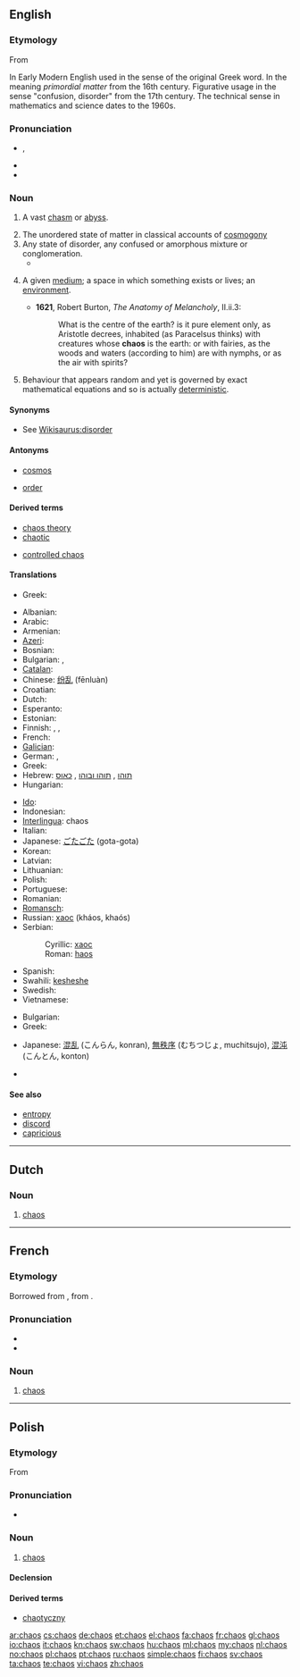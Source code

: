 {{slim-wikipedia|Chaos (disambiguation)}}
{{also|Chaos}}
==English==

===Etymology===
From {{etyl|grc|en}} {{term|χάος||vast chasm, void|tr=khaos|lang=grc|sc=polytonic}}

In Early Modern English used in the sense of the original Greek word. In the meaning ''primordial matter'' from the 16th century. Figurative usage in the sense "confusion, disorder" from the 17th century. The technical sense in mathematics and science dates to the 1960s.

===Pronunciation===
* {{IPA|/ˈkeɪ.ɒs/}}, {{SAMPA|/keIQs/}}
* {{audio|en-us-chaos.ogg|Audio (US)}}
* {{rhymes|eɪɒs}}

===Noun===
{{en-noun|-|es}}

# {{obsolete}} A vast [[chasm]] or [[abyss]].
# The unordered state of matter in classical accounts of [[cosmogony]]
# Any state of disorder, any confused or amorphous mixture or conglomeration.
#* {{quote-book|title=Adam, the Baby, and the Man from Mars‎|page=54|author=Irwin Edman|year=1977|passage=or out of these chaoses order may be made, out of this ferment a clear wine of life. There are '''chaoses''' that have gone too far for retrieval}}
# {{obsolete|rare}} A given [[medium]]; a space in which something exists or lives; an [[environment]].
#* '''1621''', Robert Burton, ''The Anatomy of Melancholy'', II.ii.3:
#*: What is the centre of the earth? is it pure element only, as Aristotle decrees, inhabited (as Paracelsus thinks) with creatures whose '''chaos''' is the earth: or with fairies, as the woods and waters (according to him) are with nymphs, or as the air with spirits?
# {{mathematics}} Behaviour that appears random and yet is governed by exact mathematical equations and so is actually [[deterministic]].

====Synonyms====
* See [[Wikisaurus:disorder]]

====Antonyms====
* {{sense|classical cosmogony}} [[cosmos]]
* {{sense|state of disorder}} [[order]]

====Derived terms====
{{rel-top|terms derived from chaos}}
* [[chaos theory]]
* [[chaotic]]
{{rel-mid}}
* [[controlled chaos]]
{{rel-bottom}}

====Translations====
{{trans-top|in classical cosmogony}}
* Greek: {{t+|el|χάος|n|tr=cháos}}
{{trans-mid}}
{{trans-bottom}}

{{trans-top|state of disorder}}
* Albanian: {{t-|sq|kaos|m|xs=Albanian}}
* Arabic: {{t|ar|فوضى|tr=fudjh}}
* Armenian: {{t-|hy|քաոս|tr=k'aos}}
* [[Azeri]]: {{t|az|hərc-mərclik|xs=Azeri}}
* Bosnian: {{t-|bs|haos|m}}
* Bulgarian: {{t+|bg|хаос|m}},  {{t|bg|безредие|n}}
* [[Catalan]]: {{t-|ca|caos|m}}
* Chinese: [[纷乱]] (fēnluàn)
* Croatian: {{t-|hr|haos|m}}
* Dutch: {{t+|nl|chaos|m}}
* Esperanto: {{t-|eo|ĥaoso|xs=Esperanto}}
* Estonian: {{t-|et|kaos}}
* Finnish: {{t-|fi|kaaos}}, {{t-|fi|epäjärjestys}}, {{t-|fi|sekasorto}}
* French: {{t+|fr|chaos|m}}
* [[Galician]]: {{t+|gl|caos|m|xs=Galician}}
* German: {{t+|de|Unordnung|f}}, {{t+|de|Chaos|n}}
* Greek: {{t+|el|χάος|n|tr=cháos}}
* Hebrew: [[תוהו]] {{romanization of Hebrew|tóhu}}, [[תוהו ובוהו]] {{romanization of Hebrew|tóhu vavóhu}}, [[כאוס]] {{romanization of Hebrew|kéos}}
* Hungarian: {{t+|hu|káosz}}
{{trans-mid}}
* [[Ido]]: {{t+|io|kaoso|xs=Ido}}
* Indonesian: {{t+|id|kekacauan|xs=Indonesian}}
* [[Interlingua]]: chaos
* Italian: {{t-|it|caos|m}}
* Japanese: [[ごたごた]] (gota-gota)
* Korean: {{t+|ko|혼돈|tr=chondon|sc=Hang}}
* Latvian: {{t|lv|haoss|m|xs=Latvian}}
* Lithuanian: {{t|lt|chaosas|m|xs=Lithuanian}}
* Polish: {{t+|pl|chaos|m}}
* Portuguese: {{t+|pt|caos|m}}
* Romanian: {{t-|ro|haos|n}}
* [[Romansch]]: {{t-|rm|caos|m|xs=Romansch}}
* Russian: [[хаос]] (kháos, khaós) {{m}}
* Serbian:
*: Cyrillic: [[хаос#Serbian|хаос]] {{m}}
*: Roman: [[haos#Serbian|haos]] {{m}}
* Spanish: {{t+|es|caos}}
* Swahili: [[kesheshe]]
* Swedish: {{t+|sv|kaos|n}}
* Vietnamese: {{t|vi|hỗn loạn|xs=Vietnamese}}
{{trans-bottom}}

{{trans-top|mathematics}}
* Bulgarian: {{t+|bg|хаос|m}}
* Greek: {{t+|el|χάος|n|tr=chàos}}
{{trans-mid}}
* Japanese: [[混乱]] (こんらん, konran), [[無秩序]] (むちつじょ, muchitsujo), [[混沌]] (こんとん, konton)
{{trans-bottom}}

{{checktrans-top}}
* {{ttbc|Japanese}} {{t-|ja|カオス|tr=kaosu}}
{{trans-bottom}}

====See also====
* [[entropy]]
* [[discord]]
* [[capricious]]

----

==Dutch==

===Noun===
{{nl-noun|g=m|-|-}}

# [[#English|chaos]]

----

==French==

===Etymology===
Borrowed from {{etyl|la|fr}} {{term|chaos|lang=la}}, from {{etyl|grc|fr}} {{term|χάος|lang=grc}}.

===Pronunciation===
* {{IPA|/kao/|lang=fr}}
* {{audio|Fr-chaos.ogg|Audio}}

===Noun===
{{fr-noun-unc|m}}

# [[#English|chaos]]

----

==Polish==

===Etymology===
From {{etyl|grc|pl}} {{term|χάος||vast chasm, void|tr=khaos|lang=grc|sc=polytonic}}

===Pronunciation===
* {{IPA|/ˈxaɔs̪/|lang=pl}}

===Noun===
{{infl|pl|noun|g=m}}

# [[#English|chaos]]

====Declension====
{{pl-decl-noun-sing
|chaos
|chaosu
|chaosowi
|chaos
|chaosem
|chaosie
|chaosie
}}

====Derived terms====
* [[chaotyczny]]

[[ar:chaos]]
[[cs:chaos]]
[[de:chaos]]
[[et:chaos]]
[[el:chaos]]
[[fa:chaos]]
[[fr:chaos]]
[[gl:chaos]]
[[io:chaos]]
[[it:chaos]]
[[kn:chaos]]
[[sw:chaos]]
[[hu:chaos]]
[[ml:chaos]]
[[my:chaos]]
[[nl:chaos]]
[[no:chaos]]
[[pl:chaos]]
[[pt:chaos]]
[[ru:chaos]]
[[simple:chaos]]
[[fi:chaos]]
[[sv:chaos]]
[[ta:chaos]]
[[te:chaos]]
[[vi:chaos]]
[[zh:chaos]]